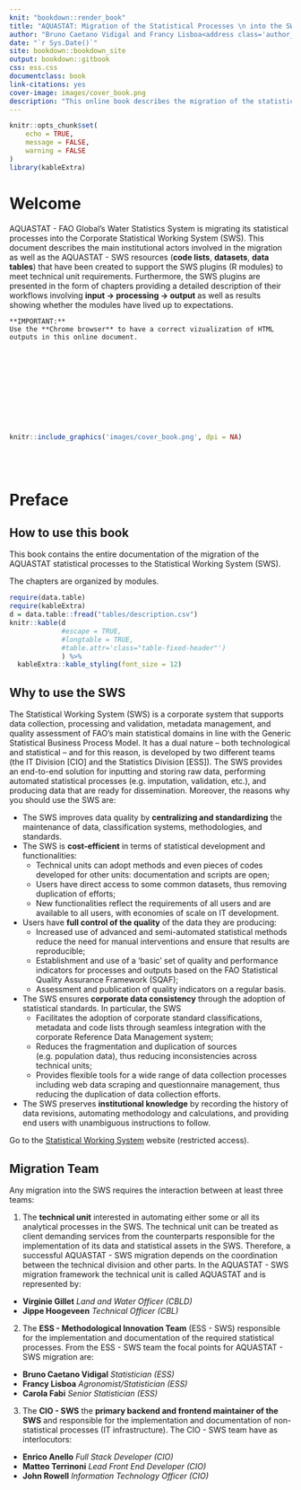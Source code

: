 ```yaml
--- 
knit: "bookdown::render_book"
title: "AQUASTAT: Migration of the Statistical Processes \n into the SWS"
author: "Bruno Caetano Vidigal and Francy Lisboa<address class='author_afil'>Statistician - ESS - Methodological Innovation Team</address>"
date: "`r Sys.Date()`"
site: bookdown::bookdown_site
output: bookdown::gitbook
css: ess.css
documentclass: book
link-citations: yes
cover-image: images/cover_book.png
description: "This online book describes the migration of the statistical processes associated with the AQUASTAT - FAO Global's Water Information System into the Corporate Statistical Working System (SWS)"
---
```


```r
knitr::opts_chunk$set(
	echo = TRUE,
	message = FALSE,
	warning = FALSE
)
library(kableExtra)
```


# **Welcome** {-}

AQUASTAT - FAO Global's Water Statistics System is migrating its statistical processes into the Corporate Statistical Working System (SWS). This document describes the main institutional actors involved in the migration as well as the AQUASTAT - SWS resources (**code lists**, **datasets**, **data tables**) that have been created to support the SWS plugins (R modules) to meet technical unit requirements. Furthermore, the SWS plugins are presented in the form of chapters providing a detailed description of their workflows involving **input -> processing -> output** as well as results showing whether the modules have lived up to expectations.


```block
**IMPORTANT:**
Use the **Chrome browser** to have a correct vizualization of HTML outputs in this online document.

```

<br>
<br>
<br>
<br>
<br>
<br>
<br>
<br>

```r
knitr::include_graphics('images/cover_book.png', dpi = NA)
```

<br>
<br>

# **Preface** {-}

## **How to use this book** {-}

This book contains the entire documentation of the migration of the AQUASTAT statistical processes to the Statistical Working System (SWS).

The chapters are organized by modules. 


```r
require(data.table)
require(kableExtra)
d = data.table::fread("tables/description.csv")
knitr::kable(d
             #escape = TRUE,
             #longtable = TRUE,
             #table.attr='class="table-fixed-header"')
             ) %>%
  kableExtra::kable_styling(font_size = 12)
```



## **Why to use the SWS** {-}

The Statistical Working System (SWS) is a corporate system that supports data collection, processing and validation, metadata management, and quality assessment of FAO's main statistical domains in line with the Generic Statistical Business Process Model. It has a dual nature – both technological and statistical – and for this reason, is developed by two different teams (the IT Division [CIO] and the Statistics Division [ESS]). The SWS provides an end-to-end solution for inputting and storing raw data, performing automated statistical processes (e.g. imputation, validation, etc.), and producing data that are ready for dissemination. Moreover, the reasons why you should use the SWS are:

- The SWS improves data quality by **centralizing and standardizing** the maintenance of data, classification systems, methodologies, and standards.
- The SWS is **cost-efficient** in terms of statistical development and functionalities:
  - Technical units can adopt methods and even pieces of codes developed for other units: documentation and scripts are open;
  - Users have direct access to some common datasets, thus removing duplication of efforts;
  - New functionalities reflect the requirements of all users and are available to all users, with economies of scale on IT development.

- Users have **full control of the quality** of the data they are producing:
  - Increased use of advanced and semi-automated statistical methods reduce the need for manual interventions and ensure that results are reproducible;
  - Establishment and use of a ‘basic’ set of quality and performance indicators for processes and outputs based on the FAO Statistical Quality Assurance Framework (SQAF);
  - Assessment and publication of quality indicators on a regular basis.

- The SWS ensures **corporate data consistency** through the adoption of statistical standards. In particular, the SWS
  - Facilitates the adoption of corporate standard classifications, metadata and code lists through seamless integration with the corporate Reference Data Management system;
  - Reduces the fragmentation and duplication of sources (e.g. population data), thus reducing inconsistencies across technical units;
  - Provides flexible tools for a wide range of data collection processes including web data scraping and questionnaire management, thus reducing the duplication of data collection efforts.

- The SWS preserves **institutional knowledge** by recording the history of data revisions, automating methodology and calculations, and providing end users with unambiguous instructions to follow.

Go to the [Statistical Working System](https://hqlqasws1.hq.un.fao.org:8443/sws/) website (restricted access).

## **Migration Team** {-}

Any migration into the SWS requires the interaction between at least three teams: 

1. The **technical unit** interested in automating either some or all its analytical processes in the SWS. The technical unit can be treated as client demanding services from the counterparts responsible for the implementation of its data and statistical assets in the SWS. Therefore, a successful AQUASTAT - SWS migration depends on the coordination between the technical division and other parts. In the AQUASTAT - SWS migration framework the technical unit is called AQUASTAT and is represented by:

- **Virginie Gillet** *Land and Water Officer (CBLD)*
- **Jippe Hoogeveen** *Technical Officer (CBL)*

2. The **ESS - Methodological Innovation Team** (ESS - SWS) responsible for the implementation and documentation of the required statistical processes. From the ESS - SWS team the focal points for AQUASTAT - SWS migration are:

- **Bruno Caetano Vidigal** *Statistician (ESS)*
- **Francy Lisboa** *Agronomist/Statistician (ESS)*
- **Carola Fabi** *Senior Statistician (ESS)*
  

  
3. The **CIO - SWS** the **primary backend and frontend maintainer of the SWS** and responsible for the implementation and documentation of non-statistical processes (IT infrastructure). The CIO - SWS team have as interlocutors:

- **Enrico Anello** *Full Stack Developer (CIO)*
- **Matteo Terrinoni** *Lead Front End Developer (CIO)*
- **John Rowell** *Information Technology Officer (CIO)*
  

